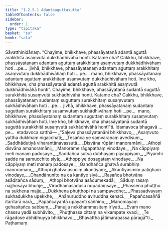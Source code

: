 ```yaml
---
title: "1.2.5.1 Adantaaguttasutta"
tableOfContents: false
sidebar:
  order: 1
type: "tipitaka"
basket: "su"
book: "sala"
---
```



<DynamicBreadcrumb />

<Division number="94" book="sala">

<Paragraph number="456" book="sala">
Sāvatthinidānaṃ. “Chayime, bhikkhave, phassāyatanā adantā aguttā arakkhitā asaṃvutā dukkhādhivāhā honti. Katame cha? Cakkhu, bhikkhave, phassāyatanaṃ adantaṃ aguttaṃ arakkhitaṃ asaṃvutaṃ dukkhādhivāhaṃ hoti …pe…  jivhā, bhikkhave, phassāyatanaṃ adantaṃ aguttaṃ arakkhitaṃ asaṃvutaṃ dukkhādhivāhaṃ hoti …pe…  mano, bhikkhave, phassāyatanaṃ adantaṃ aguttaṃ arakkhitaṃ asaṃvutaṃ dukkhādhivāhaṃ hoti. Ime kho, bhikkhave, cha phassāyatanā adantā aguttā arakkhitā asaṃvutā dukkhādhivāhā honti”.
</Paragraph>

<Paragraph number="457" book="sala">
Chayime, bhikkhave, phassāyatanā sudantā suguttā surakkhitā susaṃvutā sukhādhivāhā honti. Katame cha? Cakkhu, bhikkhave, phassāyatanaṃ sudantaṃ suguttaṃ surakkhitaṃ susaṃvutaṃ sukhādhivāhaṃ hoti …pe…  jivhā, bhikkhave, phassāyatanaṃ sudantaṃ suguttaṃ surakkhitaṃ susaṃvutaṃ sukhādhivāhaṃ hoti …pe…  mano, bhikkhave, phassāyatanaṃ sudantaṃ suguttaṃ surakkhitaṃ susaṃvutaṃ sukhādhivāhaṃ hoti. Ime kho, bhikkhave, cha phassāyatanā sudantā suguttā surakkhitā susaṃvutā sukhādhivāhā hontī”ti. Idamavoca bhagavā …pe…  etadavoca satthā—
</Paragraph>

<Paragraph number="458" type="verses" book="sala">
_“Saḷeva phassāyatanāni bhikkhavo,_  
_Asaṃvuto yattha dukkhaṃ nigacchati;_  
_Tesañca ye saṃvaraṇaṃ avedisuṃ,_  
_Saddhādutiyā viharantānavassutā._  

</Paragraph>

<Paragraph number="459" type="verses" book="sala">
_Disvāna rūpāni manoramāni,_  
_Athopi disvāna amanoramāni;_  
_Manorame rāgapathaṃ vinodaye,_  
_Na cāppiyaṃ meti manaṃ padosaye._  

</Paragraph>

<Paragraph number="460" type="verses" book="sala">
_Saddañca sutvā dubhayaṃ piyāppiyaṃ,_  
_Piyamhi sadde na samucchito siyā;_  
_Athoppiye dosagataṃ vinodaye,_  
_Na cāppiyaṃ meti manaṃ padosaye._  

</Paragraph>

<Paragraph number="461" type="verses" book="sala">
_Gandhañca ghatvā surabhiṃ manoramaṃ,_  
_Athopi ghatvā asuciṃ akantiyaṃ;_  
_Akantiyasmiṃ paṭighaṃ vinodaye,_  
_Chandānunīto na ca kantiye siyā._  

</Paragraph>

<Paragraph number="462" type="verses" book="sala">
_Rasañca bhotvāna asāditañca sāduṃ,_  
_Athopi bhotvāna asādumekadā;_  
_Sāduṃ rasaṃ nājjhosāya bhuñje,_  
_Virodhamāsādusu nopadaṃsaye._  

</Paragraph>

<Paragraph number="463" type="verses" book="sala">
_Phassena phuṭṭho na sukhena majje,_  
_Dukkhena phuṭṭhopi na sampavedhe;_  
_Phassadvayaṃ sukhadukkhe upekkhe,_  
_Anānuruddho aviruddha kenaci._  

</Paragraph>

<Paragraph number="464" type="verses" book="sala">
_Papañcasaññā itarītarā narā,_  
_Papañcayantā upayanti saññino;_  
_Manomayaṃ gehasitañca sabbaṃ,_  
_Panujja nekkhammasitaṃ irīyati._  

</Paragraph>

<Paragraph number="465" type="verses" book="sala">
_Evaṃ mano chassu yadā subhāvito,_  
_Phuṭṭhassa cittaṃ na vikampate kvaci;_  
_Te rāgadose abhibhuyya bhikkhavo,_  
_Bhavattha jātimaraṇassa pāragā”ti._  


</Paragraph>
</Division>

<Paragraph number="466" type="center" book="sala">
Paṭhamaṃ.
</Paragraph>